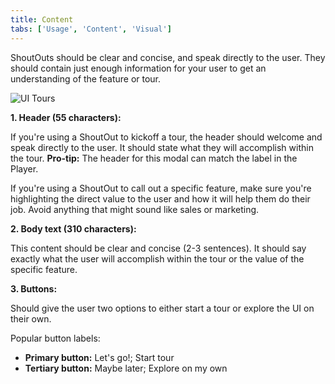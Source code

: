 ```yaml
---
title: Content
tabs: ['Usage', 'Content', 'Visual']
---
```


<PageDescription>

  ShoutOuts should be clear and concise, and speak directly to the user. They should contain just enough information for your user to get an understanding of the feature or tour.

</PageDescription>

<Row>
  <Column colLg={8}>

![UI Tours](images/walkme-shoutout-content.png)

  </Column>
</Row>

**1. Header (55 characters):**

If you're using a ShoutOut to kickoff a tour, the header should welcome and speak directly to the user. It should state what they will accomplish within the tour. **Pro-tip:** The header for this modal can match the label in the Player.

If you're using a ShoutOut to call out a specific feature, make sure you're highlighting the direct value to the user and how it will help them do their job. Avoid anything that might sound like sales or marketing.

**2. Body text (310 characters):**

This content should be clear and concise (2-3 sentences). It should say exactly what the user will accomplish within the tour or the value of the specific feature.

**3. Buttons:**

Should give the user two options to either start a tour or explore the UI on their own.

Popular button labels:

* **Primary button:** Let's go!; Start tour
* **Tertiary button:** Maybe later; Explore on my own
